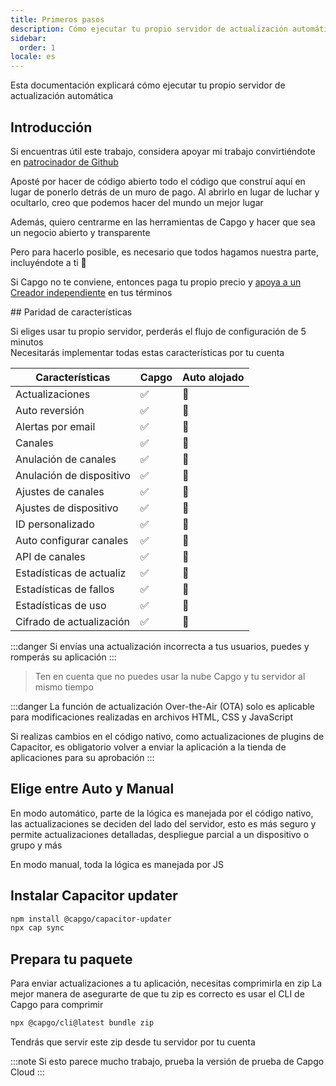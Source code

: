 ```yaml
---
title: Primeros pasos
description: Cómo ejecutar tu propio servidor de actualización automática
sidebar:
  order: 1
locale: es
---
```



Esta documentación explicará cómo ejecutar tu propio servidor de actualización automática

## Introducción

Si encuentras útil este trabajo, considera apoyar mi trabajo convirtiéndote en [patrocinador de Github](https://github.com/sponsors/riderx)

Aposté por hacer de código abierto todo el código que construí aquí en lugar de ponerlo detrás de un muro de pago. Al abrirlo en lugar de luchar y ocultarlo, creo que podemos hacer del mundo un mejor lugar

Además, quiero centrarme en las herramientas de Capgo y hacer que sea un negocio abierto y transparente

Pero para hacerlo posible, es necesario que todos hagamos nuestra parte, incluyéndote a ti 🥹

Si Capgo no te conviene, entonces paga tu propio precio y [apoya a un Creador independiente](https://github.com/sponsors/riderx) en tus términos

<LinkCard title="Considera Contribuir" href="/docs/plugin/self-hosted/contributing/"/>
## Paridad de características

Si eliges usar tu propio servidor, perderás el flujo de configuración de 5 minutos\
Necesitarás implementar todas estas características por tu cuenta


| Características          | Capgo | Auto alojado |
| ------------------------ | ----- | ------------ |
| Actualizaciones         | ✅     | 🚧          |
| Auto reversión          | ✅     | 🚧          |
| Alertas por email       | ✅     | 🚧          |
| Canales                 | ✅     | 🚧          |
| Anulación de canales    | ✅     | 🚧          |
| Anulación de dispositivo| ✅     | 🚧          |
| Ajustes de canales      | ✅     | 🚧          |
| Ajustes de dispositivo  | ✅     | 🚧          |
| ID personalizado        | ✅     | 🚧          |
| Auto configurar canales | ✅     | 🚧          |
| API de canales          | ✅     | 🚧          |
| Estadísticas de actualiz| ✅     | 🚧          |
| Estadísticas de fallos  | ✅     | 🚧          |
| Estadísticas de uso     | ✅     | 🚧          |
| Cifrado de actualización| ✅     | 🚧          |

:::danger
Si envías una actualización incorrecta a tus usuarios, puedes y romperás su aplicación
:::

> Ten en cuenta que no puedes usar la nube Capgo y tu servidor al mismo tiempo

:::danger
La función de actualización Over-the-Air (OTA) solo es aplicable para modificaciones realizadas en archivos HTML, CSS y JavaScript

Si realizas cambios en el código nativo, como actualizaciones de plugins de Capacitor, es obligatorio volver a enviar la aplicación a la tienda de aplicaciones para su aprobación
:::

## Elige entre Auto y Manual
En modo automático, parte de la lógica es manejada por el código nativo, las actualizaciones se deciden del lado del servidor, esto es más seguro y permite actualizaciones detalladas, despliegue parcial a un dispositivo o grupo y más

En modo manual, toda la lógica es manejada por JS

<LinkCard
	title="Actualización Automática"
	href="/docs/plugin/self-hosted/auto-update/"
/>

<LinkCard
	title="Manual"
	href="/docs/plugin/self-hosted/manual-update/"
/>

## Instalar Capacitor updater

```bash title="Instalar el actualizador de Capacitor"
npm install @capgo/capacitor-updater
npx cap sync
```

## Prepara tu paquete

Para enviar actualizaciones a tu aplicación, necesitas comprimirla en zip
La mejor manera de asegurarte de que tu zip es correcto es usar el CLI de Capgo para comprimir
```bash title="Crear un paquete con tus archivos para servir desde tu servidor"
npx @capgo/cli@latest bundle zip
```

Tendrás que servir este zip desde tu servidor por tu cuenta

<LinkCard
	title="Actualización Automática"
	href="/docs/plugin/self-hosted/auto-update/"
/>

<LinkCard
	title="Manual"
	href="/docs/plugin/self-hosted/manual-update/"
/>

:::note
Si esto parece mucho trabajo, prueba la versión de prueba de Capgo Cloud
:::
